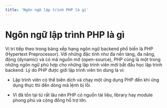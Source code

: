 ```yaml
---
title: 'Ngôn ngữ lập trình PHP là gì'
---
```


# Ngôn ngữ lập trình PHP là gì

Vị trí tiếp theo trong bảng xếp hạng ngôn ngữ backend phổ biến là PHP (Hypertext Preprocessor). Với những đặc tính như đa nền tảng, đa năng, động (dynamic) và có mã nguồn mở (open-source), PHP cũng là một trong những ngôn ngữ phù hợp cho những lập trình viên mới bắt đầu học lập trình backend. Lý do PHP được giới lập trình viên tin dùng là vì:

- Lập trình viên có thể biên dịch và chạy một ứng dụng PHP đến khi ứng dụng thực thi đến dòng mã lệnh bị lỗi.

- Vì đã tồn tại từ rất lâu nên PHP có nguồn tài liệu, library hay module phong phú và cộng đồng hỗ trợ lớn.
